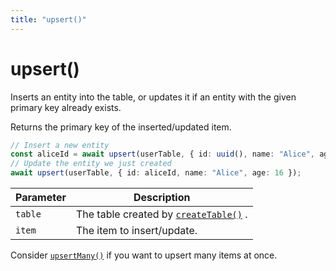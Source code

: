 ```yaml
---
title: "upsert()"
---
```


# upsert()

Inserts an entity into the table, or updates it if an entity with the given primary key already exists.

Returns the primary key of the inserted/updated item.

```ts
// Insert a new entity
const aliceId = await upsert(userTable, { id: uuid(), name: "Alice", age: 23 });
// Update the entity we just created
await upsert(userTable, { id: aliceId, name: "Alice", age: 16 });
```

| Parameter | Description                                                           |
| --------- | --------------------------------------------------------------------- |
| `table`   | The table created by [`createTable()`](/docs/reference/createtable) . |
| `item`    | The item to insert/update.                                            |

Consider [`upsertMany()`](/docs/reference/upsertmany) if you want to upsert many items at once.